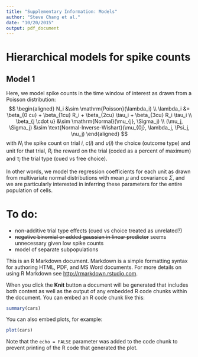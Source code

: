 ```yaml
---
title: "Supplementary Information: Models"
author: "Steve Chang et al."
date: "10/20/2015"
output: pdf_document
---
```


# Hierarchical models for spike counts

## Model 1

Here, we model spike counts in the time window of interest as drawn from a Poisson distribution:
$$
\begin{aligned}
N_i &\sim \mathrm{Poisson}(\lambda_i) \\
\lambda_i &= \beta_{0 cu} + \beta_{1cu} R_i + \beta_{2cu} \tau_i 
  + \beta_{3cu} R_i \tau_i \\
  \beta_{j \cdot u} &\sim \mathrm{Normal}(\mu_{j}, \Sigma_j) \\
  (\mu_j, \Sigma_j) &\sim \text{Normal-Inverse-Wishart}(\mu_{0j}, \lambda_j, \Psi_j, \nu_j)
\end{aligned}
$$
with $N_i$ the spike count on trial $i$, $c(i)$ and $u(i)$ the choice (outcome type) and unit for that trial, $R_i$ the reward on the trial (coded as a percent of maximum) and $\tau_i$ the trial type (cued vs free choice). 

In other words, we model the regression coefficients for each unit as drawn from multivariate normal distributions with mean $\mu$ and covariance $\Sigma$, and we are particularly interested in inferring these parameters for the entire population of cells.

# To do:
- non-additive trial type effects (cued vs choice treated as unrelated?)
- ~~negative binomial or added gaussian in linear predictor~~ seems unnecessary given low spike counts
- model of separate subpopulations

This is an R Markdown document. Markdown is a simple formatting syntax for authoring HTML, PDF, and MS Word documents. For more details on using R Markdown see <http://rmarkdown.rstudio.com>.

When you click the **Knit** button a document will be generated that includes both content as well as the output of any embedded R code chunks within the document. You can embed an R code chunk like this:

```r
summary(cars)
```

You can also embed plots, for example:

```r
plot(cars)
```

Note that the `echo = FALSE` parameter was added to the code chunk to prevent printing of the R code that generated the plot.
